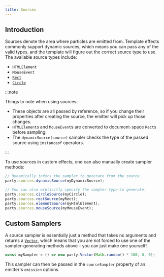 ```yaml
---
title: Sources
---
```


## Introduction

Sources denote the area where particles are emitted from. Template effects commonly support dynamic sources, which means you can pass any of the valid types, and the template will figure out the correct source type to use. The available source types include:

-   `HTMLElement`
-   `MouseEvent`
-   [`Rect`](./components#rect)
-   [`Circle`](./components#circle)

:::note

Things to note when using sources:

-   These objects are all passed by reference, so if you change their properties after creating the source, the emitter will pick up those changes.
-   `HTMLElement`s and `MouseEvent`s are converted to document-space `Rect`s before sampling.
-   The `dynamicSource(source)` sampler checks the type of the passed source using `instanceof` operators.

:::

To use sources in custom effects, one can also manually create sampler methods:

```ts
// Dynamically infers the sampler to generate from the source.
party.sources.dynamicSource(myDynamicSource);

// You can also explicitly specify the sampler type to generate.
party.sources.circleSource(myCircle);
party.sources.rectSource(myRect);
party.sources.elementSource(myHtmlElement);
party.sources.mouseSource(myMouseEvent);
```

## Custom Samplers

A source sampler is essentially just a method that takes no arguments and returns a [`Vector`](./components#vector), which means that you are not forced to use one of the sampler-generating methods above - you can just make one yourself!

```ts
const mySampler = () => new party.Vector(Math.random() * 100, 0, 0);
```

This sampler can then be passed in the `sourceSampler` property of an emitter's `emission` options.
